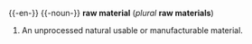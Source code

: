 {{-en-}}
{{-noun-}}
'''raw material''' (''plural'' '''raw materials''')

# An unprocessed natural usable or manufacturable material.
